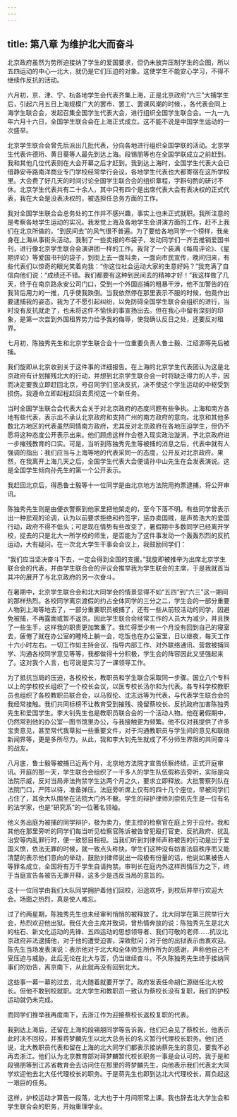 ```yaml
---
---
---
```

title: 第八章 为维护北大而奋斗
---




北京政府虽然为势所迫接纳了学生的爱国要求，但仍未放弃压制学生的企图，所以五四运动的中心—北大，就仍是它们压迫的对象。这使学生不能安心学习，不得不继续作反抗的活动。

六月初，京、津、宁、杭各地学生会代表齐集上海，正是北京政府“六三”大捕学生后，引起六月五日上海规模广大的罢市、罢工、罢课风潮的时候．，各代表会同上海学生联合会，发起召集全国学生代表大会，进行组织全国学生联合会。一九一九年六月十六日，全国学生联合会在上海正式成立。这不能不说是中国学生运动的一次盛举。

北京学生联合会曾先后派出几批代表，分向各地进行组织全国学联的活动。北京学生代表许德珩、黄日葵等人最先到达上海。段锡朋等也在全国学联成立之前赶到。我和其他几位代表则在大会开幕之后才赶到。我到达上海时，全国学生代表大会已借静安寺路南洋商业专门学校经常举行会议，各地学生代表也大都寄宿在这所学校里。大会费了好几天的时间讨论全国学生联合会的组织章程，字斟句酌的研讨不休。北京学生代表共有二十余人，其中只有四个是出席代表大会有表决权的正式代表，我在大会是没表决权的，被选担任总务方面的工作。

我对全国学生联合会总务处的工作并不感兴趣，事实上也未正式就职。我所注意的是考察各地学生运动的实况。我发觉上海及各地学生会讲演方面的工作，赶不上我们在北京所做的。“到民间去”的风气很不普遍。为了要给各地同学一个榜样，我亲身在上海从事街头活动。我制了一些卖报的布袋子，发动同学们一齐去推销爱国书刊，进行像北京学生联合会演讲团一样的工作。我背了一个装满《每周评论》、《星期评论》等爱国书刊的袋子，到街上去一面叫卖，一面向市民宣传，晚间归来，有些代表们以惊奇的眼光笑着向我：“你这位社会运动大家的生意好妈？”我充满了自信向他们说：“成绩还不错。我们都要有这种到民间去的精神才好！”我这样做了几天，终于在南京路永安公司门口，受到一个外国巡捕的粗暴干涉，他不加警告的在我背后用力的一推，几乎使我跌倒。当我依然停在那里表示不服的时候，他竟作出要逮捕我的姿态。我为了不愿引起纠纷，以免防碍全国学生联合会组织的进行，当时没有反抗就走了，也未将这件不愉快的事宣扬出去。但在我心中留有深刻的印象，是第一次尝到外国租界势力给予我的侮辱，使我确认反日之处，还要反对租界。

七月初，陈独秀先生和北京学生联合会十一位重要负责人鲁士毅、江绍源等先后被捕。

我们旋即从北京收到关于这件事的详细报告。在上海的北京学生代表团认为这是北京政府有计划摧残北大的行动，并想到北京学生联合会一时将缺乏得力的人手，因而决定要我立即赶回北京，号召同学们坚决反抗，决不使这个学生运动的中枢受到损伤。我遵命立即起程赶回去贯彻这一个新任务。

当时全国学生联合会代表大会关于对北京政府的态度问题有些争执。上海和南方各地有些代表，表示出不承认北京政府和支持广州的南方政府的意向。北京和其他多数北方地区的代表虽然同情南方政府，尤其反对北京政府在各地压迫学生，但仍不愿将这种态度公开表示出来。他们顾虑这样作会卷入现实政治漩涡，予北京政府进一步摧残教育的口实。可是，当听到陈独秀先生等被捕的消息之后，代表中就有人强调的指出：我们应当与上海等地的代表采同一的态度，公开反对北京政府。果然，在我离开上海几天之后，全国学生代表大会便请孙中山先生在会发表演说。这是全国学生倾向孙先生的第一个公开表示。

我赶回北京后，得悉鲁士毅等十一位同学是由北京地方法院用拘票逮捕，将公开审讯。

陈独秀先生则是由便衣警察到他家里把他架走的，至今下落不明。有些同学曾表示出一种悲观的论调，认为以前要求拒绝和约签字，惩办卖国贼，是声势浩大的爱国行动，政府不得不低头；可是现在情势有些改变了，暑假期中多数同学已经离开学校，捉去的只是北大一所学校的师生，是否能为了这件事发动一个轰轰烈烈的反抗运动，大有疑问。在一次北大学生干事会会议上，我鼓励同学们：

“我们应当坚决奋斗下去，一定会得到全国的支援。”我旋即被推举为出席北京学生联合会的代表，并由学生联合会的评议会推举我为学生联会的主席，于是我就首当其冲的展开了与北京政府的另一次奋斗。

在暑期中，北京学生联合会和北大同学会的情景显得不如“五四”到“六三”这一期间的那样热烈。各校同学离京渡假的约占全体同学的三分之二，学生会的一部分重要人物到上海等地去了，一部分重要职员被捕了，还有一些从前较活动的同学，因避免被捕，不再露面或暂不返京。因此学生联合会经常工作的人员大为减少，并且换了一些生手，这样我的职责更加繁重了。我忙得至少有一个月没有回到自己的寝室去，疲倦了就在办公室的睡椅上躺一会，吃饭也在办公室里，日以继夜，每天工作十六小时左右。一切工作如主持会议、指导内部工作、对外联络通讯、营救被捕同学、沟通各校同学意见等等，我都做得十分积极，学生会的阵容因此又坚强起来了。这对我个人言，也可说是实习了一课领导工作。

为了抵抗当局的压迫，各校校长，教职员和学生联合采取同一步骤。国立八个专科以上的学校校长组织了一个校长会议，以医专校长汤尔和为代表。各专科学校教职员也组织了各校教职员联合会，以马叙伦、沈志远等为代表，与代表学生联合会的我经常接触。我们共同标榜不让教育受到摧残、挽留蔡校长、反抗政府加害陈独秀先生和爱国学生。李大钊先生也是教职员联合会的一个活动人物。他在暑假期中，仍然常到他的办公室—图书馆里办公，与我接触更为频繁。他不仅对我提供了许多宝贵意见，甚至常代我草拟一些重要文件，对于沟通教职员与学生间的意见和联络新闻界等，更是多所尽力。从此，我和李大钊先生就成了不分师生界限的共同奋斗的战友。

八月底，鲁士毅等被捕已近两个月，北京地方法院才宣告侦察终结，正式开庭审讯。开庭的那一天，学生联合会组织了一千多人的学生队伍假称去旁听，实际是向法院示威，反对当局非法拘禁学生达两个月之久，要求立即释放。大批警察列队在法院门口，严阵以待，准备弹压。法庭旁听席上仅有的四十几个座位，早被同学们占住了，其余大队围坐在法院大门外不散。学生的辩护律师刘崇佑先生是一位有名的法学家，也是“研究系”的一位著名领袖。

他义务出庭为被捕的同学辩护，极为卖力，使主控的检察官在庭上穷于应付。我和其他在那里旁听的同学们每当听见检察官陈诉被告曾犯殴打官吏、反抗政府、扰乱治安等内乱罪行时，便一致怒目相视。当我们听到刘律师声称被告的行动是出于爱国义愤，依法无罪的时候，就一致点头称快。学生们这种没有妨害法庭秩序而又能清楚的表示他们意向的举动，鼓励刘律师说出一段极有份量的话，他说如果被告人等罪名成立，全国将有万千学生自请拘禁。审判长在庭内外这样舆情压力之下，终于当庭宣告各被告无罪开释，这多少是违反当局的意旨的。

这十一位同学由我们大队同学拥护着他们回校，沿途欢呼，到校后并举行欢迎大会。场面之热烈，真是使人难忘。

过了约两星期，陈独秀先生也未经审判悄悄的被释放了。北大同学在第三院举行大会，热烈欢迎他出狱。我任大会主席并致词，曾热情奔放的说：陈独秀先生是北大的柱石、新文化运动的先锋、五四运动的思想领导者、我们可敬的老师……抗议北京政府非法逮捕他，对于他的遭受迫害，深致慰问；对于他的出狱表示由衷欢迎。陈先生当场发表演说：表示他对于北大和全体师生所作所为的感谢，声称他自己不受压迫与威胁，此后无论在北大与否，仍当继续奋斗。不久陈独秀先生终于接纳同事们的劝告，离京南下，从此就再没有回到北大。

这些事一幕一幕的过去，北大随着就要开学了。政府发表任命胡仁源继任北大校长。但他不敢到校就职。北大学生和教职员一致认为蔡校长没有复职，我们的护校运动就仍未完成。

而同学们推举我再度南下，去浙江作为迎接蔡校长返校复职的代表。

我到达上海后，还留在上海的段锡朋同学等告诉我，他们已会见了蔡校长，他表示此时决不回校，并推蒋梦麟先生以北大总务长的名义暂行代理校长职务。他们还说，北大教职员代表和留在上海的北大同学们都表示接纳蔡先生的意见，要我不必再去浙江。他们认为北京教育部对蒋梦麟暂代校长职务一事是会认可的。我于是和段锡朋等到江苏省教育会去访问住在那里的蒋梦麟先生，向他表示我们代表北大同学欢迎他去北大任代理校长的职务。于是蒋先生也即到达北大代理校长，肩负起这一艰巨的任务。

这样，护校运动才算告一段落，北大也于十月间照常上课。我也辞去北大学生会和学生联合会的职务，开始重理学业。